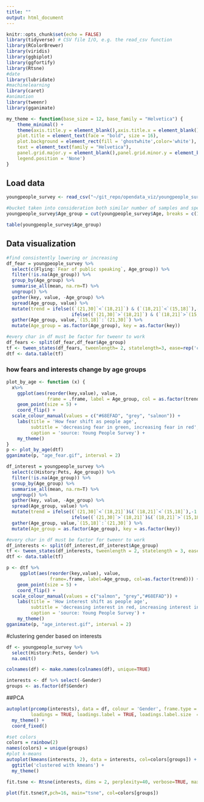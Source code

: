 ```yaml
---
title: ""
output: html_document
---
```


```r
knitr::opts_chunk$set(echo = FALSE)
library(tidyverse) # CSV file I/O, e.g. the read_csv function
library(RColorBrewer)
library(viridis)
library(ggbiplot)
library(ggfortify)
library(Rtsne)
#date
library(lubridate)
#machinelearning
library(caret)
#animation
library(tweenr)
library(gganimate)
```
```r
my_theme <- function(base_size = 12, base_family = "Helvetica") {
    theme_minimal() +
    theme(axis.title.y = element_blank(),axis.title.x = element_blank(),
    plot.title = element_text(face = "bold", size = 16),
    plot.background = element_rect(fill = 'ghostwhite',color='white'),
    text = element_text(family = "Helvetica"),
    panel.grid.major.y = element_blank(),panel.grid.minor.y = element_blank(),
    legend.position = 'None')
}
```
## Load data

```r
youngpeople_survey <- read_csv("~/git_repo/opendata_viz/youngpeople_survey/youngpeople_survey.csv")
```

```r
#bucket taken into consideration both similar number of samples and special ages like 18,21
youngpeople_survey$Age_group = cut(youngpeople_survey$Age, breaks = c(15, 18, 21, 30))

table(youngpeople_survey$Age_group)
```

## Data visualization

```r
#find consistently lowering or increasing
df_fear = youngpeople_survey %>%
  select(c(Flying:`Fear of public speaking`, Age_group)) %>%
  filter(!is.na(Age_group)) %>%
  group_by(Age_group) %>%
  summarise_all(mean, na.rm=T) %>%
  ungroup() %>%
  gather(key, value, -Age_group) %>%
  spread(Age_group, value) %>%
  mutate(trend = ifelse((`(21,30]`<`(18,21]`) & (`(18,21]`<`(15,18]`),-1,
                        ifelse((`(21,30]`>`(18,21]`) & (`(18,21]`>`(15,18]`) ,1,0))) %>%
  gather(Age_group, value,`(15,18]`:`(21,30]`) %>%
  mutate(Age_group = as.factor(Age_group), key = as.factor(key))

```

```r
#every char in df must be factor for tweenr to work
df_fears <- split(df_fear,df_fear$Age_group)
tf <- tween_states(df_fears, tweenlength= 2, statelength=3, ease=rep('cubic-in-out',51),nframes=100)
dtf <- data.table(tf) 
```

### how fears and interests change by age groups
```r

plot_by_age <- function (x) {
  x%>% 
    ggplot(aes(reorder(key,value), value,
               frame = .frame, label = Age_group, col = as.factor(trend))) + 
    geom_point(size = 5) + 
    coord_flip() + 
  scale_colour_manual(values = c("#68EFAD", "grey", "salmon")) + 
    labs(title = 'How fear shift as people age',
         subtitle = 'decreasing fear in green, increasing fear in red',
         caption = 'source: Young People Survey') +
    my_theme()
}
p <- plot_by_age(dtf)
gganimate(p, "age_fear.gif", interval = 2)
```



```r
df_interest = youngpeople_survey %>%
  select(c(History:Pets, Age_group)) %>%
  filter(!is.na(Age_group)) %>%
  group_by(Age_group) %>%
  summarise_all(mean, na.rm=T) %>%
  ungroup() %>%
  gather(key, value, -Age_group) %>%
  spread(Age_group, value) %>%
  mutate(trend = ifelse((`(21,30]`<`(18,21]`)&(`(18,21]`<`(15,18]`),-1,
                        ifelse((`(21,30]`>`(18,21]`)&(`(18,21]`>`(15,18]`) ,1,0))) %>%
  gather(Age_group, value,`(15,18]`:`(21,30]`) %>%
  mutate(Age_group = as.factor(Age_group), key = as.factor(key))

```

```r
#every char in df must be factor for tweenr to work
df_interests <- split(df_interest,df_interest$Age_group)
tf <- tween_states(df_interests, tweenlength = 2, statelength = 3, ease = rep('cubic-in-out',51),nframes=100)
dtf <- data.table(tf) 
```

```r
p <- dtf %>%
     ggplot(aes(reorder(key,value), value, 
                frame=.frame, label=Age_group, col=as.factor(trend))) + 
    geom_point(size = 5) + 
    coord_flip() + 
  scale_colour_manual(values = c("salmon", "grey","#68EFAD")) + 
    labs(title = 'How interest shift as people age',
         subtitle = 'decreasing interest in red, increasing interest in green',
         caption = 'source: Young People Survey') +
    my_theme()
gganimate(p, "age_interest.gif", interval = 2)

```

#clustering gender based on interests
```r
df <- youngpeople_survey %>% 
  select(History:Pets, Gender) %>% 
  na.omit()

colnames(df) <- make.names(colnames(df), unique=TRUE)

interests <- df %>% select(-Gender)
groups <- as.factor(df$Gender)
```

##PCA
```r
autoplot(prcomp(interests), data = df, colour = 'Gender', frame.type = 'norm',
         loadings = TRUE, loadings.label = TRUE, loadings.label.size  = 3) + 
  my_theme() + 
  coord_fixed()
```


```r
#set colors
colors = rainbow(2)
names(colors) = unique(groups)
#plot k-means
autoplot(kmeans(interests, 2), data = interests, col=colors[groups]) + 
  ggtitle('clustered with kmeans') + 
  my_theme() 
```

```r
fit.tsne <- Rtsne(interests, dims = 2, perplexity=40, verbose=TRUE, max_iter = 1000)
```

```r
plot(fit.tsne$Y,pch=16, main="tsne", col=colors[groups]) 
```

